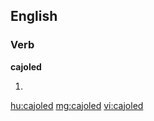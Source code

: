 ==English==

===Verb===
'''cajoled'''

# {{past of|cajole}}

[[hu:cajoled]]
[[mg:cajoled]]
[[vi:cajoled]]